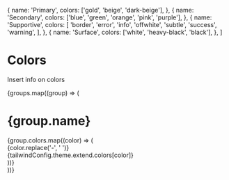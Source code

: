 
<Meta title="Styles/Colors" />

  {
    name: 'Primary',
    colors: ['gold', 'beige', 'dark-beige'],
  },
  {
    name: 'Secondary',
    colors: ['blue', 'green', 'orange', 'pink', 'purple'],
  },
  {
    name: 'Supportive',
    colors: [
      'border',
      'error',
      'info',
      'offwhite',
      'subtle',
      'success',
      'warning',
    ],
  },
  {
    name: 'Surface',
    colors: ['white', 'heavy-black', 'black'],
  },
]

# Colors

Insert info on colors

<div>
  {groups.map((group) => (
    <div key={group.name} style={{ marginBottom: 40 }}>
      <h1 style={{ marginBottom: 16 }}>{group.name}</h1>
      {group.colors.map((color) => (
        <div
          key={color}
          style={{
            display: 'flex',
            flexDirection: 'row',
            alignItems: 'center',
            justifyContent: 'space-between',
            backgroundColor: tailwindConfig.theme.extend.colors[color],
            padding: 24,
          }}
        >
          <div>{color.replace('-', ' ')}</div>
          <div>{tailwindConfig.theme.extend.colors[color]}</div>
        </div>
      ))}
    </div>
  ))}
</div>
